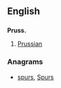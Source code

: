 ==English==

==={{abbreviation-old|en}}===
'''Pruss.'''

# [[Prussian]]

===Anagrams===
* [[spurs#English|spurs]], [[Spurs#English|Spurs]]
